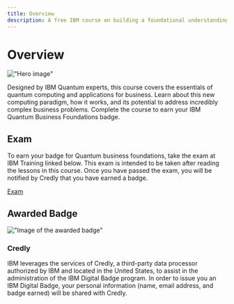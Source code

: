 ```yaml
---
title: Overview
description: A free IBM course on building a foundational understanding of quantum computing, technology, and applications for business.
---
```


# Overview

!["Hero image"](/learning/images/courses/quantum-business-foundations/hero.svg)

Designed by IBM Quantum experts, this course covers the essentials of quantum computing and applications for business. Learn about this new computing paradigm, how it works, and its potential to address incredibly complex business problems. Complete the course to earn your IBM Quantum Business Foundations badge.

## Exam

To earn your badge for Quantum business foundations, take the exam at IBM Training linked below. This exam is intended to be taken after reading the lessons in this course. Once you have passed the exam, you will be notified by Credly that you have earned a badge.

[Exam](/learning/courses/quantum-business-foundations/exam)

## Awarded Badge

!["Image of the awarded badge"](/learning/images/courses/quantum-business-foundations/badge.avif)

### Credly

IBM leverages the services of Credly, a third-party data processor authorized by IBM and located in the United States, to assist in the administration of the IBM Digital Badge program. In order to issue you an IBM Digital Badge, your personal information (name, email address, and badge earned) will be shared with Credly.